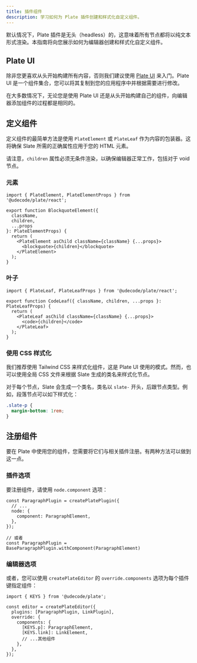 ```yaml
---
title: 插件组件
description: 学习如何为 Plate 插件创建和样式化自定义组件。
---
```


默认情况下，Plate 插件是无头（headless）的，这意味着所有节点都将以纯文本形式渲染。本指南将向您展示如何为编辑器创建和样式化自定义组件。

## Plate UI

除非您更喜欢从头开始构建所有内容，否则我们建议使用 [Plate UI](/docs/components) 来入门。Plate UI 是一个组件集合，您可以将其复制到您的应用程序中并根据需要进行修改。

在大多数情况下，无论您是使用 Plate UI 还是从头开始构建自己的组件，向编辑器添加组件的过程都是相同的。

## 定义组件

定义组件的最简单方法是使用 `PlateElement` 或 `PlateLeaf` 作为内容的包装器。这将确保 Slate 所需的正确属性应用于您的 HTML 元素。

请注意，`children` 属性必须无条件渲染，以确保编辑器正常工作，包括对于 void 节点。

### 元素

```tsx
import { PlateElement, PlateElementProps } from '@udecode/plate/react';

export function BlockquoteElement({
  className,
  children,
  ...props
}: PlateElementProps) {
  return (
    <PlateElement asChild className={className} {...props}>
      <blockquote>{children}</blockquote>
    </PlateElement>
  );
}
```

### 叶子

```tsx
import { PlateLeaf, PlateLeafProps } from '@udecode/plate/react';

export function CodeLeaf({ className, children, ...props }: PlateLeafProps) {
  return (
    <PlateLeaf asChild className={className} {...props}>
      <code>{children}</code>
    </PlateLeaf>
  );
}
```

### 使用 CSS 样式化

我们推荐使用 Tailwind CSS 来样式化组件，这是 Plate UI 使用的模式。然而，也可以使用全局 CSS 文件来根据 Slate 生成的类名来样式化节点。

对于每个节点，Slate 会生成一个类名，类名以 `slate-` 开头，后跟节点类型。例如，段落节点可以如下样式化：

```css
.slate-p {
  margin-bottom: 1rem;
}
```

## 注册组件

要在 Plate 中使用您的组件，您需要将它们与相关插件注册。有两种方法可以做到这一点。

### 插件选项

要注册组件，请使用 `node.component` 选项：

```tsx showLineNumbers {3-5,9}
const ParagraphPlugin = createPlatePlugin({
  // ... 
  node: {
    component: ParagraphElement,
  },
});

// 或者
const ParagraphPlugin = BaseParagraphPlugin.withComponent(ParagraphElement)
```

### 编辑器选项

或者，您可以使用 `createPlateEditor` 的 `override.components` 选项为每个插件键指定组件：

```tsx showLineNumbers {5-6}
import { KEYS } from '@udecode/plate';

const editor = createPlateEditor({
  plugins: [ParagraphPlugin, LinkPlugin],
  override: {
    components: {
      [KEYS.p]: ParagraphElement,
      [KEYS.link]: LinkElement,
      // ...其他组件
    },
  },
});
```